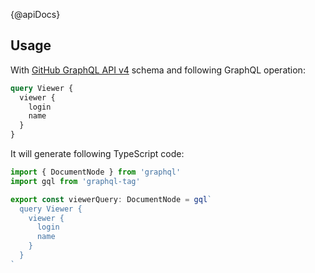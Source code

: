 {@apiDocs}

## Usage

With [GitHub GraphQL API v4](https://developer.github.com/v4) schema and following GraphQL operation:

```graphql
query Viewer {
  viewer {
    login
    name
  }
}
```

It will generate following TypeScript code:

```ts
import { DocumentNode } from 'graphql'
import gql from 'graphql-tag'

export const viewerQuery: DocumentNode = gql`
  query Viewer {
    viewer {
      login
      name
    }
  }
`
```
